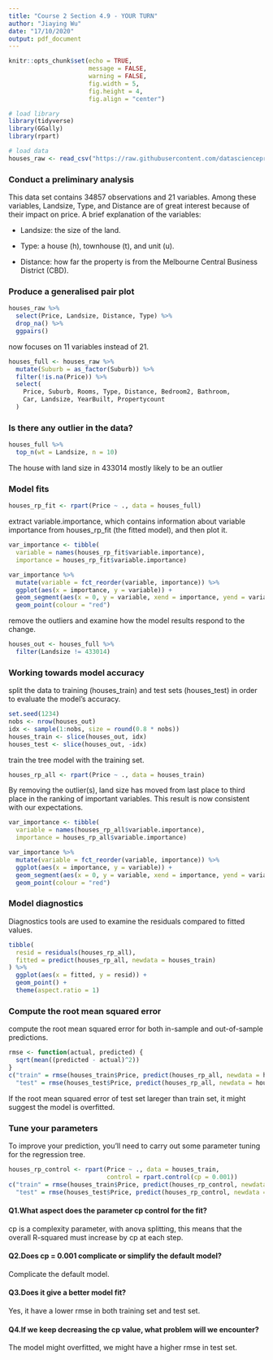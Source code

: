 ```yaml
---
title: "Course 2 Section 4.9 - YOUR TURN"
author: "Jiaying Wu"
date: "17/10/2020"
output: pdf_document
---
```


```r
knitr::opts_chunk$set(echo = TRUE,
                      message = FALSE,
                      warning = FALSE,
                      fig.width = 5,
                      fig.height = 4,
                      fig.align = "center")
```

```r
# load library
library(tidyverse)
library(GGally)
library(rpart)

# load data
houses_raw <- read_csv("https://raw.githubusercontent.com/datascienceprogram/ids_course_data/master/Melbourne_housing_FULL.csv")
```

### Conduct a preliminary analysis

This data set contains 34857 observations and 21 variables. Among these variables, Landsize, Type, and Distance are of great interest because of their impact on price. A brief explanation of the variables:

- Landsize: the size of the land.\

- Type: a house (h), townhouse (t), and unit (u).

- Distance: how far the property is from the Melbourne Central Business District (CBD).

### Produce a generalised pair plot

```r
houses_raw %>% 
  select(Price, Landsize, Distance, Type) %>% 
  drop_na() %>% 
  ggpairs()
```

now focuses on 11 variables instead of 21.

```r
houses_full <- houses_raw %>% 
  mutate(Suburb = as_factor(Suburb)) %>% 
  filter(!is.na(Price)) %>% 
  select(
    Price, Suburb, Rooms, Type, Distance, Bedroom2, Bathroom, 
    Car, Landsize, YearBuilt, Propertycount
  )
```

### Is there any outlier in the data?

```r
houses_full %>%
  top_n(wt = Landsize, n = 10)
```

The house with land size in 433014 mostly likely to be an outlier

### Model fits

```r
houses_rp_fit <- rpart(Price ~ ., data = houses_full)
```

extract variable.importance, which contains information about variable importance from houses_rp_fit (the fitted model), and then plot it.

```r
var_importance <- tibble(
  variable = names(houses_rp_fit$variable.importance),
  importance = houses_rp_fit$variable.importance)

var_importance %>% 
  mutate(variable = fct_reorder(variable, importance)) %>% 
  ggplot(aes(x = importance, y = variable)) +
  geom_segment(aes(x = 0, y = variable, xend = importance, yend = variable)) +
  geom_point(colour = "red")
```

remove the outliers and examine how the model results respond to the change.

```r
houses_out <- houses_full %>% 
  filter(Landsize != 433014)
```

### Working towards model accuracy

split the data to training (houses_train) and test sets (houses_test) in order to evaluate the model’s accuracy.

```r
set.seed(1234)
nobs <- nrow(houses_out)
idx <- sample(1:nobs, size = round(0.8 * nobs))
houses_train <- slice(houses_out, idx)
houses_test <- slice(houses_out, -idx)
```

train the tree model with the training set.

```r
houses_rp_all <- rpart(Price ~ ., data = houses_train)
```

By removing the outlier(s), land size has moved from last place to third place in the ranking of important variables. This result is now consistent with our expectations.

```r
var_importance <- tibble(
  variable = names(houses_rp_all$variable.importance),
  importance = houses_rp_all$variable.importance)

var_importance %>% 
  mutate(variable = fct_reorder(variable, importance)) %>% 
  ggplot(aes(x = importance, y = variable)) +
  geom_segment(aes(x = 0, y = variable, xend = importance, yend = variable)) +
  geom_point(colour = "red")
```

### Model diagnostics

Diagnostics tools are used to examine the residuals compared to fitted values. 

```r
tibble(
  resid = residuals(houses_rp_all),
  fitted = predict(houses_rp_all, newdata = houses_train)
) %>% 
  ggplot(aes(x = fitted, y = resid)) +
  geom_point() +
  theme(aspect.ratio = 1)
```

### Compute the root mean squared error

compute the root mean squared error for both in-sample and out-of-sample predictions.

```r
rmse <- function(actual, predicted) {
  sqrt(mean((predicted - actual)^2))
}
c("train" = rmse(houses_train$Price, predict(houses_rp_all, newdata = houses_train)),
  "test" = rmse(houses_test$Price, predict(houses_rp_all, newdata = houses_test)))
```

If the root mean squared error of test set lareger than train set, it might suggest the model is overfitted.

### Tune your parameters

To improve your prediction, you’ll need to carry out some parameter tuning for the regression tree.

```r
houses_rp_control <- rpart(Price ~ ., data = houses_train, 
                           control = rpart.control(cp = 0.001))
c("train" = rmse(houses_train$Price, predict(houses_rp_control, newdata = houses_train)),
  "test" = rmse(houses_test$Price, predict(houses_rp_control, newdata = houses_test)))
```

#### Q1.What aspect does the parameter cp control for the fit?

cp is a complexity parameter, with anova splitting, this means that the overall R-squared must increase by cp at each step. 

#### Q2.Does cp = 0.001 complicate or simplify the default model?

Complicate the default model.

#### Q3.Does it give a better model fit?

Yes, it have a lower rmse in both training set and test set.

#### Q4.If we keep decreasing the cp value, what problem will we encounter?

The model might overfitted, we might have a higher rmse in test set.

